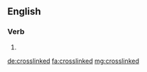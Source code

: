 {{also|cross-linked}}
==English==

===Verb===
{{head|en|verb form}}

# {{en-past of|crosslink}}

[[de:crosslinked]]
[[fa:crosslinked]]
[[mg:crosslinked]]
